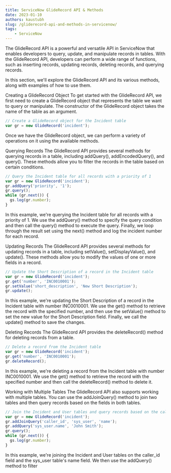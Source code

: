 ```yaml
---
title: ServiceNow GlideRecord API & Methods
date: 2023-01-10
authors: kaustubh
slug: /gliderecord-api-and-methods-in-servicenow/
tags:
    - ServiceNow
---
```


The GlideRecord API is a powerful and versatile API in ServiceNow that enables developers to query, update, and manipulate records in tables. With the GlideRecord API, developers can perform a wide range of functions, such as inserting records, updating records, deleting records, and querying records.

In this section, we'll explore the GlideRecord API and its various methods, along with examples of how to use them.

Creating a GlideRecord Object To get started with the GlideRecord API, we first need to create a GlideRecord object that represents the table we want to query or manipulate. The constructor of the GlideRecord object takes the name of the table as an argument.


```javascript
// Create a GlideRecord object for the Incident table
var gr = new GlideRecord('incident');
```

Once we have the GlideRecord object, we can perform a variety of operations on it using the available methods.

Querying Records The GlideRecord API provides several methods for querying records in a table, including addQuery(), addEncodedQuery(), and query(). These methods allow you to filter the records in the table based on certain conditions.


```javascript
// Query the Incident table for all records with a priority of 1
var gr = new GlideRecord('incident');
gr.addQuery('priority', '1');
gr.query();
while (gr.next()) {
  gs.log(gr.number);
}
```

In this example, we're querying the Incident table for all records with a priority of 1. We use the addQuery() method to specify the query condition and then call the query() method to execute the query. Finally, we loop through the result set using the next() method and log the incident number for each record.

Updating Records The GlideRecord API provides several methods for updating records in a table, including setValue(), setDisplayValue(), and update(). These methods allow you to modify the values of one or more fields in a record.

```javascript
// Update the Short Description of a record in the Incident table
var gr = new GlideRecord('incident');
gr.get('number', 'INC0010001');
gr.setValue('short_description', 'New Short Description');
gr.update();
```

In this example, we're updating the Short Description of a record in the Incident table with number INC0010001. We use the get() method to retrieve the record with the specified number, and then use the setValue() method to set the new value for the Short Description field. Finally, we call the update() method to save the changes.

Deleting Records The GlideRecord API provides the deleteRecord() method for deleting records from a table.


```javascript
// Delete a record from the Incident table
var gr = new GlideRecord('incident');
gr.get('number', 'INC0010001');
gr.deleteRecord();
```

In this example, we're deleting a record from the Incident table with number INC0010001. We use the get() method to retrieve the record with the specified number and then call the deleteRecord() method to delete it.

Working with Multiple Tables The GlideRecord API also supports working with multiple tables. You can use the addJoinQuery() method to join two tables and then query records based on the fields in both tables.



```javascript
// Join the Incident and User tables and query records based on the caller's name
var gr = new GlideRecord('incident');
gr.addJoinQuery('caller_id', 'sys_user', 'name');
gr.addQuery('sys_user.name', 'John Smith');
gr.query();
while (gr.next()) {
  gs.log(gr.number);
}
```
In this example, we're joining the Incident and User tables on the caller_id field and the sys_user table's name field. We then use the addQuery() method to filter